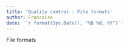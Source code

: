 ```yaml
---
title: 'Quality control : File formats'
author: Francoise
date: '`r format(Sys.Date(), "%B %d, %Y")`'
---
```


File formats
